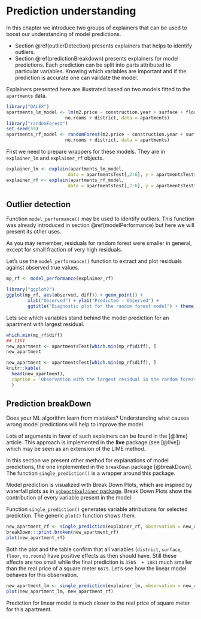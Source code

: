 # Prediction understanding {#predictionUnderstanding}

In this chapter we introduce two groups of explainers that can be used to boost our understanding of model predictions.

* Section \@ref(outlierDetection) presents explainers that helps to identify outliers. 
* Section \@ref(predictionBreakdown) presents explainers for model predictions. Each prediction can be split into parts attributed to particular variables.  Knowing which variables are important and if the prediction is accurate one can validate the model.

Explainers presented here are illustrated based on two models fitted to the `apartments` data.

```r
library("DALEX")
apartments_lm_model <- lm(m2.price ~ construction.year + surface + floor + 
                      no.rooms + district, data = apartments)
library("randomForest")
set.seed(59)
apartments_rf_model <- randomForest(m2.price ~ construction.year + surface + floor + 
                      no.rooms + district, data = apartments)
```

First we need to prepare wrappers for these models. They are in `explainer_lm` and `explainer_rf` objects.

```r
explainer_lm <- explain(apartments_lm_model, 
                       data = apartmentsTest[,2:6], y = apartmentsTest$m2.price)
explainer_rf <- explain(apartments_rf_model, 
                       data = apartmentsTest[,2:6], y = apartmentsTest$m2.price)
```

## Outlier detection {#outlierDetection}

Function `model_performance()` may be used to identify outliers.
This function was already introduced in section \@ref(modelPerformance) but here we will present its other uses. 

As you may remember, residuals for random forest were smaller in general, except for small fraction of very high residuals. 

Let's use the `model_performance()` function to extract and plot residuals against observed true values.

```r
mp_rf <- model_performance(explainer_rf)

library("ggplot2")
ggplot(mp_rf, aes(observed, diff)) + geom_point() + 
        xlab("Observed") + ylab("Predicted - Observed") + 
        ggtitle("Diagnostic plot for the random forest model") + theme_mi2()
```

Lets see which variables stand behind the model prediction for an apartment with largest residual.

```r
which.min(mp_rf$diff)
## 1161
new_apartment <- apartmentsTest[which.min(mp_rf$diff), ]
new_apartment
```

```r
new_apartment <- apartmentsTest[which.min(mp_rf$diff), ]
knitr::kable(
  head(new_apartment),
  caption = 'Observation with the largest residual in the random forest model'
  )
```

## Prediction breakDown {#predictionBreakdown}

Does your ML algorithm learn from mistakes? 
Understanding what causes wrong model predictions will help to improve the model.

Lots of arguments in favor of such explainers can be found in the [@lime] article. This approach is implemented in the **live** package (see [@live]) which may be seen as an extension of the LIME method.

In this section we present other method for explanations of model predictions, the one implemented in the `breakDown` package [@breakDown].
The function `single_prediction()` is a wrapper around this package. 

Model prediction is visualized with Break Down Plots, which are inspired by waterfall plots as in [`xgboostExplainer` package](https://github.com/AppliedDataSciencePartners/xgboostExplainer). 
Break Down Plots show the contribution of every variable present in the model. 

Function `single_prediction()` generates variable attributions for selected prediction. 
The generic `plot()` function shows them.

```r
new_apartment_rf <- single_prediction(explainer_rf, observation = new_apartment)
breakDown:::print.broken(new_apartment_rf)
plot(new_apartment_rf)
```

Both the plot and the table confirm that all variables (`district`, `surface`, `floor`, `no.rooms`) have positive effects as then should have. Still these effects are too small while the final prediction is `3505  + 1881` much smaller than the real price of a square meter `6679`.
Let's see how the linear model behaves for this observation.

```r
new_apartment_lm <- single_prediction(explainer_lm, observation = new_apartment)
plot(new_apartment_lm, new_apartment_rf)
```

Prediction for linear model is much closer to the real price of square meter for this apartment.

